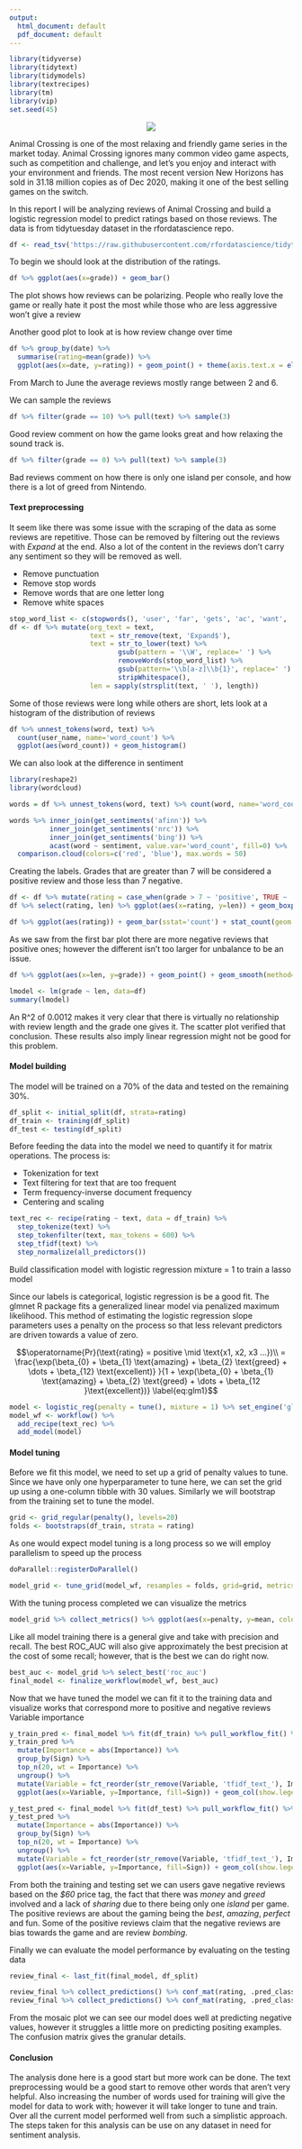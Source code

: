 ```yaml
---
output:
  html_document: default
  pdf_document: default
---
```

```r
library(tidyverse)
library(tidytext)
library(tidymodels)
library(textrecipes)
library(tm)
library(vip)
set.seed(45)
```
<center>

![](/home/kenan/Documents/learning/masters/CUNY-SPS-Masters-DS/DATA_607/projects/project_4/Animal_Crossing_New_Horizons.png)

</center>

Animal Crossing is one of the most relaxing and friendly game series in the market today. Animal Crossing ignores many common video game aspects, such as competition and challenge, and let's you enjoy and interact with your environment and friends. The most recent version New Horizons has sold in 31.18 million copies as of Dec 2020, making it one of the best selling games on the switch. 



In this report I will be analyzing reviews of Animal Crossing and build a logistic regression model to predict ratings based on those reviews. The data is from tidytuesday dataset in the rfordatascience repo.

```r
df <- read_tsv('https://raw.githubusercontent.com/rfordatascience/tidytuesday/master/data/2020/2020-05-05/user_reviews.tsv')
```

To begin we should look at the distribution of the ratings.

```r
df %>% ggplot(aes(x=grade)) + geom_bar()
```

The plot shows how reviews can be polarizing. People who really love the game or really hate it post the most while those who are less aggressive won't give a review


Another good plot to look at is how review change over time
```r
df %>% group_by(date) %>% 
  summarise(rating=mean(grade)) %>% 
  ggplot(aes(x=date, y=rating)) + geom_point() + theme(axis.text.x = element_text(angle = 60, hjust = 1))
```

From March to June the average reviews mostly range between 2 and 6.

We can sample the reviews
```r
df %>% filter(grade == 10) %>% pull(text) %>% sample(3)
```

Good review comment on how the game looks great and how relaxing the sound track is.

```r
df %>% filter(grade == 0) %>% pull(text) %>% sample(3)
```

Bad reviews comment on how there is only one island per console, and how there is a lot of greed from Nintendo.

#### Text preprocessing

It seem like there was some issue with the scraping of the data as some reviews are repetitive. Those can be removed by filtering out the reviews with *Expand* at the end. Also a lot of the content in the reviews don't carry any sentiment so they will be removed as well.

 * Remove punctuation
 * Remove stop words
 * Remove words that are one letter long
 * Remove white spaces
 
```r
stop_word_list <- c(stopwords(), 'user', 'far', 'gets', 'ac', 'want', 'day', 'things', 'que', 'always', 'since', 'reviews', 'yet', 'side', 'wasn', 'run', 'said', 'de', 'los')
df <- df %>% mutate(org_text = text,
                    text = str_remove(text, 'Expand$'),
                    text = str_to_lower(text) %>% 
                           gsub(pattern = '\\W', replace=' ') %>%
                           removeWords(stop_word_list) %>% 
                           gsub(pattern='\\b[a-z]\\b{1}', replace=' ') %>%
                           stripWhitespace(),
                    len = sapply(strsplit(text, ' '), length))
```

Some of those reviews were long while others are short, lets look at a histogram of the distribution of reviews

```r
df %>% unnest_tokens(word, text) %>% 
  count(user_name, name='word_count') %>% 
  ggplot(aes(word_count)) + geom_histogram()
```

We can also look at the difference in sentiment

```r
library(reshape2)
library(wordcloud)

words = df %>% unnest_tokens(word, text) %>% count(word, name='word_count')

words %>% inner_join(get_sentiments('afinn')) %>%
          inner_join(get_sentiments('nrc')) %>%
          inner_join(get_sentiments('bing')) %>%
          acast(word ~ sentiment, value.var='word_count', fill=0) %>% 
  comparison.cloud(colors=c('red', 'blue'), max.words = 50)
```

Creating the labels. Grades that are greater than 7 will be considered a positive review and those less than 7 negative.
```r
df <- df %>% mutate(rating = case_when(grade > 7 ~ 'positive', TRUE ~ 'negative'))
df %>% select(rating, len) %>% ggplot(aes(x=rating, y=len)) + geom_boxplot()
```

```r
df %>% ggplot(aes(rating)) + geom_bar(sstat='count') + stat_count(geom = "text", colour = "white", size = 3.5, aes(label = ..count..), position=position_stack(vjust=0.5))
```

As we saw from the first bar plot there are more negative reviews that positive ones; however the different isn't too larger for unbalance to be an issue.

```r
df %>% ggplot(aes(x=len, y=grade)) + geom_point() + geom_smooth(method='lm')

lmodel <- lm(grade ~ len, data=df)
summary(lmodel)
```

An R^2 of 0.0012 makes it very clear that there is virtually no relationship with review length and the grade one gives it. The scatter plot verified that conclusion. These results also imply linear regression might not be good for this problem.

#### Model building

The model will be trained on a 70% of the data and tested on the remaining 30%.

```r
df_split <- initial_split(df, strata=rating)
df_train <- training(df_split)
df_test <- testing(df_split)
```

Before feeding the data into the model we need to quantify it for matrix operations. The process is:

  * Tokenization for text
  * Text filtering for text that are too frequent
  * Term frequency-inverse document frequency
  * Centering and scaling

```r
text_rec <- recipe(rating ~ text, data = df_train) %>%
  step_tokenize(text) %>%
  step_tokenfilter(text, max_tokens = 600) %>%
  step_tfidf(text) %>%
  step_normalize(all_predictors())
```

Build classification model with logistic regression
mixture = 1 to train a lasso model

Since our labels is categorical, logistic regression is be a good fit. The glmnet R package fits a generalized linear model via penalized maximum likelihood. This method of estimating the logistic regression slope parameters uses a penalty on the process so that less relevant predictors are driven towards a value of zero.

$$\operatorname{Pr}(\text{rating} = positive \mid \text{x1, x2, x3 ...})\\
 = \frac{\exp(\beta_{0} + \beta_{1} \text{amazing} + \beta_{2} \text{greed} + \dots +
    \beta_{12} \text{excellent)} }{1 + \exp(\beta_{0} + \beta_{1} \text{amazing} + \beta_{2} \text{greed} + \dots + \beta_{12 }\text{excellent})} \label{eq:glm1}$$

```r
model <- logistic_reg(penalty = tune(), mixture = 1) %>% set_engine('glmnet')
model_wf <- workflow() %>%
  add_recipe(text_rec) %>% 
  add_model(model)
```

#### Model tuning

Before we fit this model, we need to set up a grid of penalty values to tune. Since we have only one hyperparameter to tune here, we can set the grid up using a one-column tibble with 30 values. Similarly we will bootstrap from the training set to tune the model.

```r
grid <- grid_regular(penalty(), levels=20)
folds <- bootstraps(df_train, strata = rating)
```

As one would expect model tuning is a long process so we will employ parallelism to speed up the process
```r
doParallel::registerDoParallel()

model_grid <- tune_grid(model_wf, resamples = folds, grid=grid, metrics=metric_set(roc_auc, precision, recall))
```

With the tuning process completed we can visualize the metrics
```r
model_grid %>% collect_metrics() %>% ggplot(aes(x=penalty, y=mean, color=.metric)) + geom_line() + facet_wrap(~.metric) + scale_x_log10()
```

Like all model training there is a general give and take with precision and recall. The best ROC_AUC will also give approximately the best precision at the cost of some recall; however, that is the best we can do right now.
```r
best_auc <- model_grid %>% select_best('roc_auc')
final_model <- finalize_workflow(model_wf, best_auc)
```

Now that we have tuned the model we can fit it to the training data and visualize works that correspond more to positive and negative reviews
Variable importance
```r
y_train_pred <- final_model %>% fit(df_train) %>% pull_workflow_fit() %>% vi(lambda = best_auc$penalty) 
y_train_pred %>% 
  mutate(Importance = abs(Importance)) %>% 
  group_by(Sign) %>% 
  top_n(20, wt = Importance) %>% 
  ungroup() %>% 
  mutate(Variable = fct_reorder(str_remove(Variable, 'tfidf_text_'), Importance)) %>% 
  ggplot(aes(x=Variable, y=Importance, fill=Sign)) + geom_col(show.legend=F) + coord_flip() + facet_wrap(~Sign, scales='free_y') + labs(title='Training set sentiment')
```

```r
y_test_pred <- final_model %>% fit(df_test) %>% pull_workflow_fit() %>% vi(lambda = best_auc$penalty) 
y_test_pred %>% 
  mutate(Importance = abs(Importance)) %>% 
  group_by(Sign) %>% 
  top_n(20, wt = Importance) %>% 
  ungroup() %>% 
  mutate(Variable = fct_reorder(str_remove(Variable, 'tfidf_text_'), Importance)) %>% 
  ggplot(aes(x=Variable, y=Importance, fill=Sign)) + geom_col(show.legend=F) + coord_flip() + facet_wrap(~Sign, scales='free_y') + labs(title='Testing set sentiment')
```

From both the training and testing set we can users gave negative reviews based on the *$60* price tag, the fact that there was *money* and *greed* involved and a lack of *sharing* due to there being only one *island* per game. The positive reviews are about the gaming being the *best*, *amazing*, *perfect* and fun. Some of the positive reviews claim that the negative reviews are bias towards the game and are review *bombing*.

Finally we can evaluate the model performance by evaluating on the testing data
```r
review_final <- last_fit(final_model, df_split) 

review_final %>% collect_predictions() %>% conf_mat(rating, .pred_class) %>% autoplot(type='mosaic')
review_final %>% collect_predictions() %>% conf_mat(rating, .pred_class)
```

From the mosaic plot we can see our model does well at predicting negative values, however it struggles a little more on predicting positing examples. The confusion matrix gives the granular details.

#### Conclusion

The analysis done here is a good start but more work can be done. The text preprocessing would be a good start to remove other words that aren't very helpful. Also increasing the number of words used for training will give the model for data to work with; however it will take longer to tune and train. Over all the current model performed well from such a simplistic approach. The steps taken for this analysis can be use on any dataset in need for sentiment analysis.